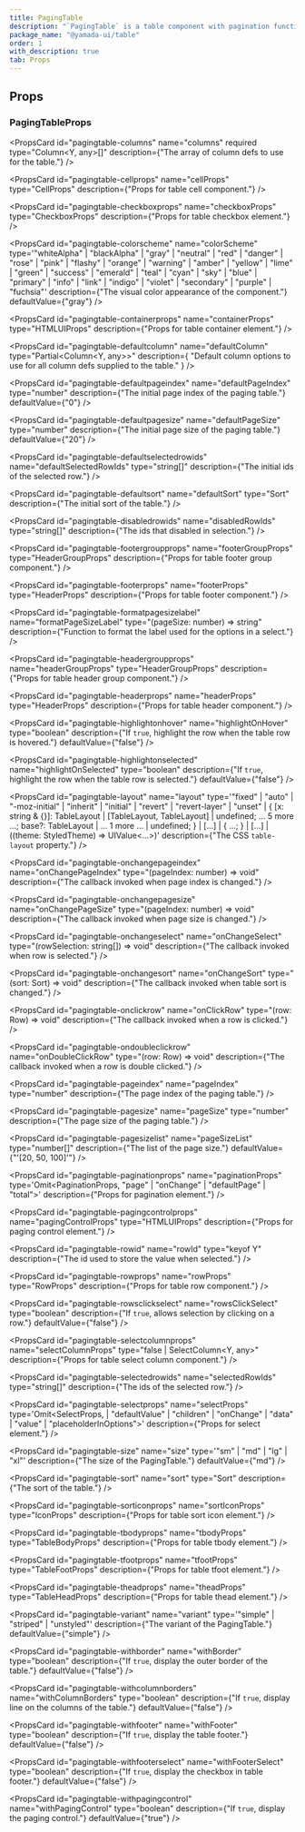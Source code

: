 ```yaml
---
title: PagingTable
description: "`PagingTable` is a table component with pagination functionality."
package_name: "@yamada-ui/table"
order: 1
with_description: true
tab: Props
---
```


## Props

### PagingTableProps

<PropsCard
  id="pagingtable-columns"
  name="columns"
  required
  type="Column<Y, any>[]"
  description={"The array of column defs to use for the table."}
/>

<PropsCard id="pagingtable-_accept" name="_accept" type="CSSUIObject" />

<PropsCard id="pagingtable-_active" name="_active" type="CSSUIObject" />

<PropsCard id="pagingtable-_after" name="_after" type="CSSUIObject" />

<PropsCard id="pagingtable-_anylink" name="_anyLink" type="CSSUIObject" />

<PropsCard id="pagingtable-_autofill" name="_autofill" type="CSSUIObject" />

<PropsCard id="pagingtable-_backdrop" name="_backdrop" type="CSSUIObject" />

<PropsCard id="pagingtable-_before" name="_before" type="CSSUIObject" />

<PropsCard id="pagingtable-_between" name="_between" type="CSSUIObject" />

<PropsCard id="pagingtable-_blank" name="_blank" type="CSSUIObject" />

<PropsCard id="pagingtable-_checked" name="_checked" type="CSSUIObject" />

<PropsCard id="pagingtable-_cue" name="_cue" type="CSSUIObject" />

<PropsCard id="pagingtable-_cueregion" name="_cueRegion" type="CSSUIObject" />

<PropsCard id="pagingtable-_dark" name="_dark" type="CSSUIObject" />

<PropsCard id="pagingtable-_default" name="_default" type="CSSUIObject" />

<PropsCard id="pagingtable-_disabled" name="_disabled" type="CSSUIObject" />

<PropsCard id="pagingtable-_empty" name="_empty" type="CSSUIObject" />

<PropsCard id="pagingtable-_enabled" name="_enabled" type="CSSUIObject" />

<PropsCard id="pagingtable-_end" name="_end" type="CSSUIObject" />

<PropsCard id="pagingtable-_even" name="_even" type="CSSUIObject" />

<PropsCard id="pagingtable-_expanded" name="_expanded" type="CSSUIObject" />

<PropsCard
  id="pagingtable-_fileselector"
  name="_fileSelector"
  type="CSSUIObject"
/>

<PropsCard id="pagingtable-_filled" name="_filled" type="CSSUIObject" />

<PropsCard id="pagingtable-_first" name="_first" type="CSSUIObject" />

<PropsCard
  id="pagingtable-_firstletter"
  name="_firstLetter"
  type="CSSUIObject"
/>

<PropsCard id="pagingtable-_firstline" name="_firstLine" type="CSSUIObject" />

<PropsCard id="pagingtable-_focus" name="_focus" type="CSSUIObject" />

<PropsCard
  id="pagingtable-_focusvisible"
  name="_focusVisible"
  type="CSSUIObject"
/>

<PropsCard
  id="pagingtable-_focuswithin"
  name="_focusWithin"
  type="CSSUIObject"
/>

<PropsCard id="pagingtable-_fullscreen" name="_fullScreen" type="CSSUIObject" />

<PropsCard id="pagingtable-_grabbed" name="_grabbed" type="CSSUIObject" />

<PropsCard
  id="pagingtable-_groupaccept"
  name="_groupAccept"
  type="CSSUIObject"
/>

<PropsCard
  id="pagingtable-_groupactive"
  name="_groupActive"
  type="CSSUIObject"
/>

<PropsCard id="pagingtable-_groupblank" name="_groupBlank" type="CSSUIObject" />

<PropsCard
  id="pagingtable-_groupchecked"
  name="_groupChecked"
  type="CSSUIObject"
/>

<PropsCard
  id="pagingtable-_groupdisabled"
  name="_groupDisabled"
  type="CSSUIObject"
/>

<PropsCard
  id="pagingtable-_groupenabled"
  name="_groupEnabled"
  type="CSSUIObject"
/>

<PropsCard
  id="pagingtable-_groupexpanded"
  name="_groupExpanded"
  type="CSSUIObject"
/>

<PropsCard id="pagingtable-_groupfocus" name="_groupFocus" type="CSSUIObject" />

<PropsCard
  id="pagingtable-_groupfocusvisible"
  name="_groupFocusVisible"
  type="CSSUIObject"
/>

<PropsCard
  id="pagingtable-_groupfocuswithin"
  name="_groupFocusWithin"
  type="CSSUIObject"
/>

<PropsCard
  id="pagingtable-_groupgrabbed"
  name="_groupGrabbed"
  type="CSSUIObject"
/>

<PropsCard
  id="pagingtable-_grouphorizontal"
  name="_groupHorizontal"
  type="CSSUIObject"
/>

<PropsCard id="pagingtable-_grouphover" name="_groupHover" type="CSSUIObject" />

<PropsCard id="pagingtable-_groupidle" name="_groupIdle" type="CSSUIObject" />

<PropsCard
  id="pagingtable-_groupinvalid"
  name="_groupInvalid"
  type="CSSUIObject"
/>

<PropsCard
  id="pagingtable-_grouploaded"
  name="_groupLoaded"
  type="CSSUIObject"
/>

<PropsCard
  id="pagingtable-_grouploading"
  name="_groupLoading"
  type="CSSUIObject"
/>

<PropsCard
  id="pagingtable-_groupoptional"
  name="_groupOptional"
  type="CSSUIObject"
/>

<PropsCard
  id="pagingtable-_groupplaceholdershown"
  name="_groupPlaceholderShown"
  type="CSSUIObject"
/>

<PropsCard
  id="pagingtable-_grouppressed"
  name="_groupPressed"
  type="CSSUIObject"
/>

<PropsCard
  id="pagingtable-_groupreadonly"
  name="_groupReadOnly"
  type="CSSUIObject"
/>

<PropsCard
  id="pagingtable-_groupreadwrite"
  name="_groupReadWrite"
  type="CSSUIObject"
/>

<PropsCard
  id="pagingtable-_groupreject"
  name="_groupReject"
  type="CSSUIObject"
/>

<PropsCard
  id="pagingtable-_grouprequired"
  name="_groupRequired"
  type="CSSUIObject"
/>

<PropsCard
  id="pagingtable-_groupselected"
  name="_groupSelected"
  type="CSSUIObject"
/>

<PropsCard
  id="pagingtable-_groupuserinvalid"
  name="_groupUserInvalid"
  type="CSSUIObject"
/>

<PropsCard id="pagingtable-_groupvalid" name="_groupValid" type="CSSUIObject" />

<PropsCard
  id="pagingtable-_groupvertical"
  name="_groupVertical"
  type="CSSUIObject"
/>

<PropsCard id="pagingtable-_hidden" name="_hidden" type="CSSUIObject" />

<PropsCard id="pagingtable-_holiday" name="_holiday" type="CSSUIObject" />

<PropsCard id="pagingtable-_horizontal" name="_horizontal" type="CSSUIObject" />

<PropsCard id="pagingtable-_hover" name="_hover" type="CSSUIObject" />

<PropsCard id="pagingtable-_idle" name="_idle" type="CSSUIObject" />

<PropsCard
  id="pagingtable-_indeterminate"
  name="_indeterminate"
  type="CSSUIObject"
/>

<PropsCard id="pagingtable-_inrange" name="_inRange" type="CSSUIObject" />

<PropsCard id="pagingtable-_invalid" name="_invalid" type="CSSUIObject" />

<PropsCard id="pagingtable-_last" name="_last" type="CSSUIObject" />

<PropsCard id="pagingtable-_light" name="_light" type="CSSUIObject" />

<PropsCard id="pagingtable-_link" name="_link" type="CSSUIObject" />

<PropsCard id="pagingtable-_loaded" name="_loaded" type="CSSUIObject" />

<PropsCard id="pagingtable-_loading" name="_loading" type="CSSUIObject" />

<PropsCard id="pagingtable-_marker" name="_marker" type="CSSUIObject" />

<PropsCard id="pagingtable-_mediadark" name="_mediaDark" type="CSSUIObject" />

<PropsCard id="pagingtable-_medialight" name="_mediaLight" type="CSSUIObject" />

<PropsCard
  id="pagingtable-_mediareducemotion"
  name="_mediaReduceMotion"
  type="CSSUIObject"
/>

<PropsCard id="pagingtable-_modal" name="_modal" type="CSSUIObject" />

<PropsCard
  id="pagingtable-_nativeactive"
  name="_nativeActive"
  type="CSSUIObject"
/>

<PropsCard
  id="pagingtable-_nativechecked"
  name="_nativeChecked"
  type="CSSUIObject"
/>

<PropsCard
  id="pagingtable-_nativedisabled"
  name="_nativeDisabled"
  type="CSSUIObject"
/>

<PropsCard
  id="pagingtable-_nativefocus"
  name="_nativeFocus"
  type="CSSUIObject"
/>

<PropsCard
  id="pagingtable-_nativefocusvisible"
  name="_nativeFocusVisible"
  type="CSSUIObject"
/>

<PropsCard
  id="pagingtable-_nativefocuswithin"
  name="_nativeFocusWithin"
  type="CSSUIObject"
/>

<PropsCard
  id="pagingtable-_nativehidden"
  name="_nativeHidden"
  type="CSSUIObject"
/>

<PropsCard
  id="pagingtable-_nativehover"
  name="_nativeHover"
  type="CSSUIObject"
/>

<PropsCard
  id="pagingtable-_nativereadonly"
  name="_nativeReadOnly"
  type="CSSUIObject"
/>

<PropsCard
  id="pagingtable-_nativetarget"
  name="_nativeTarget"
  type="CSSUIObject"
/>

<PropsCard
  id="pagingtable-_nativevalid"
  name="_nativeValid"
  type="CSSUIObject"
/>

<PropsCard id="pagingtable-_notfirst" name="_notFirst" type="CSSUIObject" />

<PropsCard id="pagingtable-_notlast" name="_notLast" type="CSSUIObject" />

<PropsCard id="pagingtable-_nottarget" name="_notTarget" type="CSSUIObject" />

<PropsCard id="pagingtable-_odd" name="_odd" type="CSSUIObject" />

<PropsCard id="pagingtable-_only" name="_only" type="CSSUIObject" />

<PropsCard id="pagingtable-_optional" name="_optional" type="CSSUIObject" />

<PropsCard id="pagingtable-_outrange" name="_outRange" type="CSSUIObject" />

<PropsCard id="pagingtable-_outside" name="_outside" type="CSSUIObject" />

<PropsCard id="pagingtable-_paused" name="_paused" type="CSSUIObject" />

<PropsCard id="pagingtable-_peeraccept" name="_peerAccept" type="CSSUIObject" />

<PropsCard id="pagingtable-_peeractive" name="_peerActive" type="CSSUIObject" />

<PropsCard id="pagingtable-_peerblank" name="_peerBlank" type="CSSUIObject" />

<PropsCard
  id="pagingtable-_peerchecked"
  name="_peerChecked"
  type="CSSUIObject"
/>

<PropsCard
  id="pagingtable-_peerdisabled"
  name="_peerDisabled"
  type="CSSUIObject"
/>

<PropsCard
  id="pagingtable-_peerenabled"
  name="_peerEnabled"
  type="CSSUIObject"
/>

<PropsCard
  id="pagingtable-_peerexpanded"
  name="_peerExpanded"
  type="CSSUIObject"
/>

<PropsCard id="pagingtable-_peerfocus" name="_peerFocus" type="CSSUIObject" />

<PropsCard
  id="pagingtable-_peerfocusvisible"
  name="_peerFocusVisible"
  type="CSSUIObject"
/>

<PropsCard
  id="pagingtable-_peerfocuswithin"
  name="_peerFocusWithin"
  type="CSSUIObject"
/>

<PropsCard
  id="pagingtable-_peergrabbed"
  name="_peerGrabbed"
  type="CSSUIObject"
/>

<PropsCard
  id="pagingtable-_peerhorizontal"
  name="_peerHorizontal"
  type="CSSUIObject"
/>

<PropsCard id="pagingtable-_peerhover" name="_peerHover" type="CSSUIObject" />

<PropsCard id="pagingtable-_peeridle" name="_peerIdle" type="CSSUIObject" />

<PropsCard
  id="pagingtable-_peerinvalid"
  name="_peerInvalid"
  type="CSSUIObject"
/>

<PropsCard id="pagingtable-_peerloaded" name="_peerLoaded" type="CSSUIObject" />

<PropsCard
  id="pagingtable-_peerloading"
  name="_peerLoading"
  type="CSSUIObject"
/>

<PropsCard
  id="pagingtable-_peeroptional"
  name="_peerOptional"
  type="CSSUIObject"
/>

<PropsCard
  id="pagingtable-_peerplaceholdershown"
  name="_peerPlaceholderShown"
  type="CSSUIObject"
/>

<PropsCard
  id="pagingtable-_peerpressed"
  name="_peerPressed"
  type="CSSUIObject"
/>

<PropsCard
  id="pagingtable-_peerreadonly"
  name="_peerReadOnly"
  type="CSSUIObject"
/>

<PropsCard
  id="pagingtable-_peerreadwrite"
  name="_peerReadWrite"
  type="CSSUIObject"
/>

<PropsCard id="pagingtable-_peerreject" name="_peerReject" type="CSSUIObject" />

<PropsCard
  id="pagingtable-_peerrequired"
  name="_peerRequired"
  type="CSSUIObject"
/>

<PropsCard
  id="pagingtable-_peerselected"
  name="_peerSelected"
  type="CSSUIObject"
/>

<PropsCard
  id="pagingtable-_peeruserinvalid"
  name="_peerUserInvalid"
  type="CSSUIObject"
/>

<PropsCard id="pagingtable-_peervalid" name="_peerValid" type="CSSUIObject" />

<PropsCard
  id="pagingtable-_peervertical"
  name="_peerVertical"
  type="CSSUIObject"
/>

<PropsCard id="pagingtable-_picture" name="_picture" type="CSSUIObject" />

<PropsCard
  id="pagingtable-_placeholder"
  name="_placeholder"
  type="CSSUIObject"
/>

<PropsCard
  id="pagingtable-_placeholdershown"
  name="_placeholderShown"
  type="CSSUIObject"
/>

<PropsCard id="pagingtable-_playing" name="_playing" type="CSSUIObject" />

<PropsCard id="pagingtable-_pressed" name="_pressed" type="CSSUIObject" />

<PropsCard id="pagingtable-_print" name="_print" type="CSSUIObject" />

<PropsCard id="pagingtable-_readonly" name="_readOnly" type="CSSUIObject" />

<PropsCard id="pagingtable-_readwrite" name="_readWrite" type="CSSUIObject" />

<PropsCard id="pagingtable-_reject" name="_reject" type="CSSUIObject" />

<PropsCard id="pagingtable-_required" name="_required" type="CSSUIObject" />

<PropsCard id="pagingtable-_ripple" name="_ripple" type="CSSUIObject" />

<PropsCard id="pagingtable-_scrollbar" name="_scrollbar" type="CSSUIObject" />

<PropsCard
  id="pagingtable-_scrollbarbutton"
  name="_scrollbarButton"
  type="CSSUIObject"
/>

<PropsCard
  id="pagingtable-_scrollbarcorner"
  name="_scrollbarCorner"
  type="CSSUIObject"
/>

<PropsCard
  id="pagingtable-_scrollbarthumb"
  name="_scrollbarThumb"
  type="CSSUIObject"
/>

<PropsCard
  id="pagingtable-_scrollbartrack"
  name="_scrollbarTrack"
  type="CSSUIObject"
/>

<PropsCard
  id="pagingtable-_scrollbartrackpiece"
  name="_scrollbarTrackPiece"
  type="CSSUIObject"
/>

<PropsCard id="pagingtable-_selected" name="_selected" type="CSSUIObject" />

<PropsCard id="pagingtable-_selection" name="_selection" type="CSSUIObject" />

<PropsCard id="pagingtable-_start" name="_start" type="CSSUIObject" />

<PropsCard id="pagingtable-_target" name="_target" type="CSSUIObject" />

<PropsCard id="pagingtable-_today" name="_today" type="CSSUIObject" />

<PropsCard
  id="pagingtable-_userinvalid"
  name="_userInvalid"
  type="CSSUIObject"
/>

<PropsCard id="pagingtable-_valid" name="_valid" type="CSSUIObject" />

<PropsCard id="pagingtable-_vertical" name="_vertical" type="CSSUIObject" />

<PropsCard id="pagingtable-_visited" name="_visited" type="CSSUIObject" />

<PropsCard id="pagingtable-_weekend" name="_weekend" type="CSSUIObject" />

<PropsCard
  id="pagingtable-cellprops"
  name="cellProps"
  type="CellProps<Y>"
  description={"Props for table cell component."}
/>

<PropsCard
  id="pagingtable-checkboxprops"
  name="checkboxProps"
  type="CheckboxProps<string>"
  description={"Props for table checkbox element."}
/>

<PropsCard
  id="pagingtable-colorscheme"
  name="colorScheme"
  type='"whiteAlpha" | "blackAlpha" | "gray" | "neutral" | "red" | "danger" | "rose" | "pink" | "flashy" | "orange" | "warning" | "amber" | "yellow" | "lime" | "green" | "success" | "emerald" | "teal" | "cyan" | "sky" | "blue" | "primary" | "info" | "link" | "indigo" | "violet" | "secondary" | "purple" | "fuchsia"'
  description={"The visual color appearance of the component."}
  defaultValue={"gray"}
/>

<PropsCard
  id="pagingtable-containerprops"
  name="containerProps"
  type="HTMLUIProps"
  description={"Props for table container element."}
/>

<PropsCard
  id="pagingtable-defaultcolumn"
  name="defaultColumn"
  type="Partial<Column<Y, any>>"
  description={
    "Default column options to use for all column defs supplied to the table."
  }
/>

<PropsCard
  id="pagingtable-defaultpageindex"
  name="defaultPageIndex"
  type="number"
  description={"The initial page index of the paging table."}
  defaultValue={"0"}
/>

<PropsCard
  id="pagingtable-defaultpagesize"
  name="defaultPageSize"
  type="number"
  description={"The initial page size of the paging table."}
  defaultValue={"20"}
/>

<PropsCard
  id="pagingtable-defaultselectedrowids"
  name="defaultSelectedRowIds"
  type="string[]"
  description={"The initial ids of the selected row."}
/>

<PropsCard
  id="pagingtable-defaultsort"
  name="defaultSort"
  type="Sort<Y>"
  description={"The initial sort of the table."}
/>

<PropsCard
  id="pagingtable-disabledrowids"
  name="disabledRowIds"
  type="string[]"
  description={"The ids that disabled in selection."}
/>

<PropsCard
  id="pagingtable-footergroupprops"
  name="footerGroupProps"
  type="HeaderGroupProps<Y>"
  description={"Props for table footer group component."}
/>

<PropsCard
  id="pagingtable-footerprops"
  name="footerProps"
  type="HeaderProps<Y>"
  description={"Props for table footer component."}
/>

<PropsCard
  id="pagingtable-formatpagesizelabel"
  name="formatPageSizeLabel"
  type="(pageSize: number) => string"
  description={"Function to format the label used for the options in a select."}
/>

<PropsCard
  id="pagingtable-headergroupprops"
  name="headerGroupProps"
  type="HeaderGroupProps<Y>"
  description={"Props for table header group component."}
/>

<PropsCard
  id="pagingtable-headerprops"
  name="headerProps"
  type="HeaderProps<Y>"
  description={"Props for table header component."}
/>

<PropsCard
  id="pagingtable-highlightonhover"
  name="highlightOnHover"
  type="boolean"
  description={"If `true`, highlight the row when the table row is hovered."}
  defaultValue={"false"}
/>

<PropsCard
  id="pagingtable-highlightonselected"
  name="highlightOnSelected"
  type="boolean"
  description={"If `true`, highlight the row when the table row is selected."}
  defaultValue={"false"}
/>

<PropsCard
  id="pagingtable-layout"
  name="layout"
  type='"fixed" | "auto" | "-moz-initial" | "inherit" | "initial" | "revert" | "revert-layer" | "unset" | { [x: string & {}]: TableLayout | [TableLayout, TableLayout] | undefined; ... 5 more ...; base?: TableLayout | ... 1 more ... | undefined; } | [...] | { ...; } | [...] | ((theme: StyledTheme) => UIValue<...>)'
  description={"The CSS `table-layout` property."}
/>

<PropsCard
  id="pagingtable-onchangepageindex"
  name="onChangePageIndex"
  type="(pageIndex: number) => void"
  description={"The callback invoked when page index is changed."}
/>

<PropsCard
  id="pagingtable-onchangepagesize"
  name="onChangePageSize"
  type="(pageIndex: number) => void"
  description={"The callback invoked when page size is changed."}
/>

<PropsCard
  id="pagingtable-onchangeselect"
  name="onChangeSelect"
  type="(rowSelection: string[]) => void"
  description={"The callback invoked when row is selected."}
/>

<PropsCard
  id="pagingtable-onchangesort"
  name="onChangeSort"
  type="(sort: Sort<Y>) => void"
  description={"The callback invoked when table sort is changed."}
/>

<PropsCard
  id="pagingtable-onclickrow"
  name="onClickRow"
  type="(row: Row<Y>) => void"
  description={"The callback invoked when a row is clicked."}
/>

<PropsCard
  id="pagingtable-ondoubleclickrow"
  name="onDoubleClickRow"
  type="(row: Row<Y>) => void"
  description={"The callback invoked when a row is double clicked."}
/>

<PropsCard
  id="pagingtable-pageindex"
  name="pageIndex"
  type="number"
  description={"The page index of the paging table."}
/>

<PropsCard
  id="pagingtable-pagesize"
  name="pageSize"
  type="number"
  description={"The page size of the paging table."}
/>

<PropsCard
  id="pagingtable-pagesizelist"
  name="pageSizeList"
  type="number[]"
  description={"The list of the page size."}
  defaultValue={"'[20, 50, 100]'"}
/>

<PropsCard
  id="pagingtable-paginationprops"
  name="paginationProps"
  type='Omit<PaginationProps,
  "page" | "onChange" | "defaultPage" | "total">'
  description={"Props for pagination element."}
/>

<PropsCard
  id="pagingtable-pagingcontrolprops"
  name="pagingControlProps"
  type="HTMLUIProps"
  description={"Props for paging control element."}
/>

<PropsCard
  id="pagingtable-rowid"
  name="rowId"
  type="keyof Y"
  description={"The id used to store the value when selected."}
/>

<PropsCard
  id="pagingtable-rowprops"
  name="rowProps"
  type="RowProps<Y>"
  description={"Props for table row component."}
/>

<PropsCard
  id="pagingtable-rowsclickselect"
  name="rowsClickSelect"
  type="boolean"
  description={"If `true`, allows selection by clicking on a row."}
  defaultValue={"false"}
/>

<PropsCard
  id="pagingtable-selectcolumnprops"
  name="selectColumnProps"
  type="false | SelectColumn<Y, any>"
  description={"Props for table select column component."}
/>

<PropsCard
  id="pagingtable-selectedrowids"
  name="selectedRowIds"
  type="string[]"
  description={"The ids of the selected row."}
/>

<PropsCard
  id="pagingtable-selectprops"
  name="selectProps"
  type='Omit<SelectProps,
  | "defaultValue"
  | "children"
  | "onChange"
  | "data"
  | "value"
  | "placeholderInOptions">'
  description={"Props for select element."}
/>

<PropsCard
  id="pagingtable-size"
  name="size"
  type='"sm" | "md" | "lg" | "xl"'
  description={"The size of the PagingTable."}
  defaultValue={"md"}
/>

<PropsCard
  id="pagingtable-sort"
  name="sort"
  type="Sort<Y>"
  description={"The sort of the table."}
/>

<PropsCard
  id="pagingtable-sorticonprops"
  name="sortIconProps"
  type="IconProps"
  description={"Props for table sort icon element."}
/>

<PropsCard
  id="pagingtable-tbodyprops"
  name="tbodyProps"
  type="TableBodyProps"
  description={"Props for table tbody element."}
/>

<PropsCard
  id="pagingtable-tfootprops"
  name="tfootProps"
  type="TableFootProps"
  description={"Props for table tfoot element."}
/>

<PropsCard
  id="pagingtable-theadprops"
  name="theadProps"
  type="TableHeadProps"
  description={"Props for table thead element."}
/>

<PropsCard
  id="pagingtable-variant"
  name="variant"
  type='"simple" | "striped" | "unstyled"'
  description={"The variant of the PagingTable."}
  defaultValue={"simple"}
/>

<PropsCard
  id="pagingtable-withborder"
  name="withBorder"
  type="boolean"
  description={"If `true`, display the outer border of the table."}
  defaultValue={"false"}
/>

<PropsCard
  id="pagingtable-withcolumnborders"
  name="withColumnBorders"
  type="boolean"
  description={"If `true`, display line on the columns of the table."}
  defaultValue={"false"}
/>

<PropsCard
  id="pagingtable-withfooter"
  name="withFooter"
  type="boolean"
  description={"If `true`, display the table footer."}
  defaultValue={"false"}
/>

<PropsCard
  id="pagingtable-withfooterselect"
  name="withFooterSelect"
  type="boolean"
  description={"If `true`, display the checkbox in table footer."}
  defaultValue={"false"}
/>

<PropsCard
  id="pagingtable-withpagingcontrol"
  name="withPagingControl"
  type="boolean"
  description={"If `true`, display the paging control."}
  defaultValue={"true"}
/>
